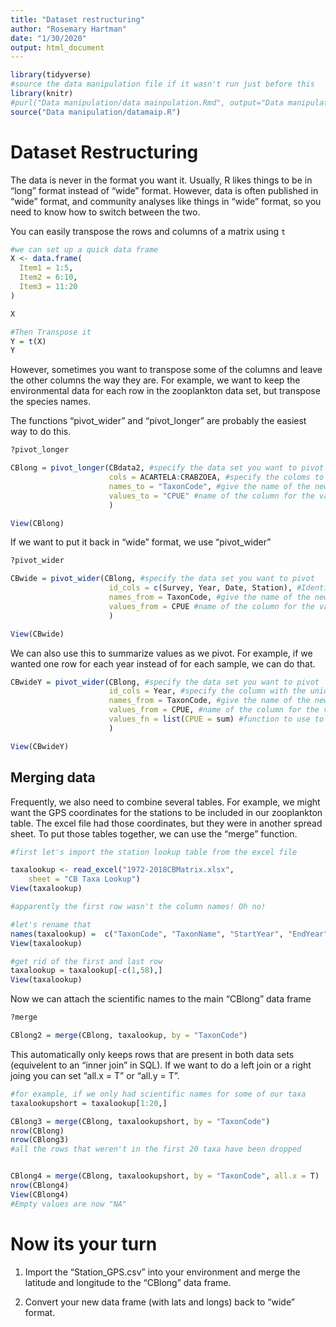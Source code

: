 ```yaml
---
title: "Dataset restructuring"
author: "Rosemary Hartman"
date: "1/30/2020"
output: html_document
---
```


```r
library(tidyverse)
#source the data manipulation file if it wasn't run just before this
library(knitr)
#purl("Data manipulation/data mainpulation.Rmd", output="Data manipulation/datamaip.R")
source("Data manipulation/datamaip.R")

```


# Dataset Restructuring

The data is never in the format you want it. Usually, R likes things to be in "long" format instead of "wide" format. However, data is often published in "wide" format, and community analyses like things in "wide" format, so you need to know how to switch between the two. 


You can easily transpose the rows and columns of a matrix using `t`

```r

#we can set up a quick data frame
X <- data.frame(
  Item1 = 1:5,
  Item2 = 6:10,
  Item3 = 11:20
)

X

#Then Transpose it
Y = t(X)
Y

```

However, sometimes you want to transpose some of the columns and leave the other columns the way they are. For example, we want to keep the environmental data for each row in the zooplankton data set, but transpose the species names.

The functions "pivot_wider" and "pivot_longer" are probably the easiest way to do this.


```r
?pivot_longer

CBlong = pivot_longer(CBdata2, #specify the data set you want to pivot
                      cols = ACARTELA:CRABZOEA, #specify the coloms to pivot
                      names_to = "TaxonCode", #give the name of the new column you want to create
                      values_to = "CPUE" #name of the column for the values
                      )

View(CBlong)

```

If we want to put it back in "wide" format, we use "pivot_wider"
```r
?pivot_wider

CBwide = pivot_wider(CBlong, #specify the data set you want to pivot
                      id_cols = c(Survey, Year, Date, Station), #Identifier columns (ones you don't want to pivot)
                      names_from = TaxonCode, #give the name of the new column you want to use for the names of the new columns
                      values_from = CPUE #name of the column for the values
                      )

View(CBwide)
```

We can also use this to summarize values as we pivot. For example, if we wanted one row for each year instead of for each sample, we can do that.

```r

CBwideY = pivot_wider(CBlong, #specify the data set you want to pivot
                      id_cols = Year, #specify the column with the unique identifier
                      names_from = TaxonCode, #give the name of the new column you want to use for the names of the new columns
                      values_from = CPUE, #name of the column for the values
                      values_fn = list(CPUE = sum) #function to use to combine values
                      )

View(CBwideY)

```

## Merging data
Frequently, we also need to combine several tables. For example, we might want the GPS coordinates for the stations to be included in our zooplankton table. The excel file had those coordinates, but they were in another spread sheet. To put those tables together, we can use the "merge" function.

```r

#first let's import the station lookup table from the excel file

taxalookup <- read_excel("1972-2018CBMatrix.xlsx", 
    sheet = "CB Taxa Lookup")
View(taxalookup)

#apparently the first row wasn't the column names! Oh no!

#let's rename that
names(taxalookup) =  c("TaxonCode", "TaxonName", "StartYear", "EndYear")
View(taxalookup)

#get rid of the first and last row
taxalookup = taxalookup[-c(1,58),]
View(taxalookup)

```
Now we can attach the scientific names to the main "CBlong" data frame

```r

?merge

CBlong2 = merge(CBlong, taxalookup, by = "TaxonCode")


```

This automatically only keeps rows that are present in both data sets (equivelent to an "inner join" in SQL). If we want to do a left join or a right joing you can set "all.x = T" or "all.y = T".

```r
#for example, if we only had scientific names for some of our taxa
taxalookupshort = taxalookup[1:20,]

CBlong3 = merge(CBlong, taxalookupshort, by = "TaxonCode")
nrow(CBlong)
nrow(CBlong3)
#all the rows that weren't in the first 20 taxa have been dropped


CBlong4 = merge(CBlong, taxalookupshort, by = "TaxonCode", all.x = T)
nrow(CBlong4)
View(CBlong4)
#Empty values are now "NA"

```

# Now its your turn

1. Import the "Station_GPS.csv" into your environment and merge the latitude and longitude to the "CBlong" data frame.

2. Convert your new data frame (with lats and longs) back to "wide" format.
